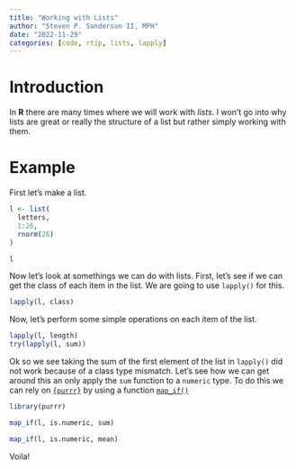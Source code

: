 ```yaml
---
title: "Working with Lists"
author: "Steven P. Sanderson II, MPH"
date: "2022-11-29"
categories: [code, rtip, lists, lapply]
---
```


# Introduction

In __R__ there are many times where we will work with _lists_. I won't go into why lists are great or really the structure of a list but rather simply working with them.

# Example

First let's make a list.

```r
l <- list(
  letters,
  1:26,
  rnorm(26)
)

l
```

Now let's look at somethings we can do with lists. First, let's see if we can get the class of each item in the list. We are going to use `lapply()` for this.

```r
lapply(l, class)
```

Now, let's perform some simple operations on each item of the list.

```r
lapply(l, length)
try(lapply(l, sum))
```

Ok so we see taking the sum of the first element of the list in `lapply()` did not work because of a class type mismatch. Let's see how we can get around this an only apply the `sum` function to a `numeric` type. To do this we can rely on [`{purrr}`](https://purrr.tidyverse.org/) by using a function [`map_if()`](https://purrr.tidyverse.org/reference/map_if.html?q=map_if#null)

```r
library(purrr)

map_if(l, is.numeric, sum)
```

```r
map_if(l, is.numeric, mean)
```

Voila!